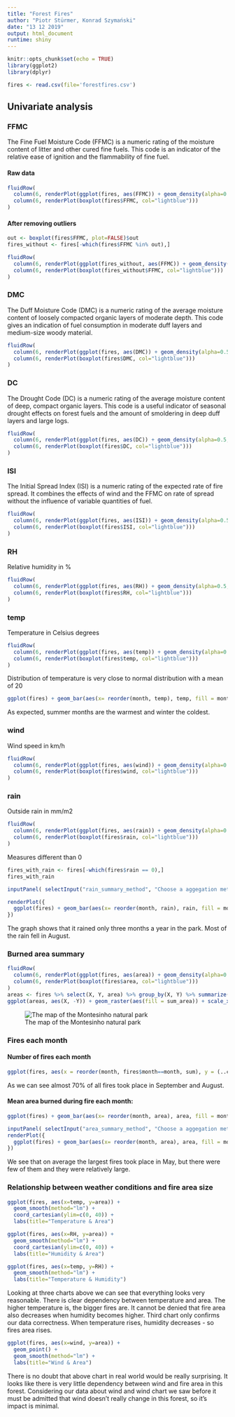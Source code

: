 ```yaml
---
title: "Forest Fires"
author: "Piotr Stürmer, Konrad Szymański"
date: "13 12 2019"
output: html_document
runtime: shiny
---
```


```r
knitr::opts_chunk$set(echo = TRUE)
library(ggplot2)
library(dplyr)
```

```r
fires <- read.csv(file='forestfires.csv')
```

## Univariate analysis

### FFMC
The Fine Fuel Moisture Code (FFMC) is a numeric rating of the moisture content of litter and other cured fine fuels. This code is an indicator of the relative ease of ignition and the flammability of fine fuel.

#### Raw data
```r
fluidRow(
  column(6, renderPlot(ggplot(fires, aes(FFMC)) + geom_density(alpha=0.5, fill="green"))),
  column(6, renderPlot(boxplot(fires$FFMC, col="lightblue")))
)
```

#### After removing outliers
```r
out <- boxplot(fires$FFMC, plot=FALSE)$out
fires_without <- fires[-which(fires$FFMC %in% out),]

fluidRow(
  column(6, renderPlot(ggplot(fires_without, aes(FFMC)) + geom_density(alpha=0.5, fill="green"))),
  column(6, renderPlot(boxplot(fires_without$FFMC, col="lightblue")))
)
```


### DMC
The Duff Moisture Code (DMC) is a numeric rating of the average moisture content of loosely compacted organic layers of moderate depth. This code gives an indication of fuel consumption in moderate duff layers and medium-size woody material. 

```r
fluidRow(
  column(6, renderPlot(ggplot(fires, aes(DMC)) + geom_density(alpha=0.5, fill="green"))),
  column(6, renderPlot(boxplot(fires$DMC, col="lightblue")))
)
```

### DC
The Drought Code (DC) is a numeric rating of the average moisture content of deep, compact organic layers. This code is a useful indicator of seasonal drought effects on forest fuels and the amount of smoldering in deep duff layers and large logs.

```r
fluidRow(
  column(6, renderPlot(ggplot(fires, aes(DC)) + geom_density(alpha=0.5, fill="green"))),
  column(6, renderPlot(boxplot(fires$DC, col="lightblue")))
)
```

### ISI
The Initial Spread Index (ISI) is a numeric rating of the expected rate of fire spread. It combines the effects of wind and the FFMC on rate of spread without the influence of variable quantities of fuel.
```r
fluidRow(
  column(6, renderPlot(ggplot(fires, aes(ISI)) + geom_density(alpha=0.5, fill="green"))),
  column(6, renderPlot(boxplot(fires$ISI, col="lightblue")))
)
```

### RH
Relative humidity in %
```r
fluidRow(
  column(6, renderPlot(ggplot(fires, aes(RH)) + geom_density(alpha=0.5, fill="green"))),
  column(6, renderPlot(boxplot(fires$RH, col="lightblue")))
)
```

### temp
Temperature in Celsius degrees
```r
fluidRow(
  column(6, renderPlot(ggplot(fires, aes(temp)) + geom_density(alpha=0.5, fill="green"))),
  column(6, renderPlot(boxplot(fires$temp, col="lightblue")))
)
```

Distribution of temperature is very close to normal distribution with a mean of 20

```r
ggplot(fires) + geom_bar(aes(x= reorder(month, temp), temp, fill = month), position = "dodge", stat = "summary", fun.y = "mean")
```

As expected, summer months are the warmest and winter the coldest.

### wind
Wind speed in km/h
```r
fluidRow(
  column(6, renderPlot(ggplot(fires, aes(wind)) + geom_density(alpha=0.5, fill="green"))),
  column(6, renderPlot(boxplot(fires$wind, col="lightblue")))
)
```

### rain
Outside rain in mm/m2
```r
fluidRow(
  column(6, renderPlot(ggplot(fires, aes(rain)) + geom_density(alpha=0.5, fill="green"))),
  column(6, renderPlot(boxplot(fires$rain, col="lightblue")))
)
```

Measures different than 0
```r
fires_with_rain <- fires[-which(fires$rain == 0),]
fires_with_rain
```

```r
inputPanel( selectInput("rain_summary_method", "Choose a aggegation methon:", list('method'=c("mean", "sum"))))

renderPlot({
  ggplot(fires) + geom_bar(aes(x= reorder(month, rain), rain, fill = month), position = "dodge", stat = "summary", fun.y = input$rain_summary_method)
})
```
The graph shows that it rained only three months a year in the park. Most of the rain fell in August.

### Burned area summary
```r
fluidRow(
  column(6, renderPlot(ggplot(fires, aes(area)) + geom_density(alpha=0.5, fill="green"))),
  column(6, renderPlot(boxplot(fires$area, col="lightblue")))
)
areas <- fires %>% select(X, Y, area) %>% group_by(X, Y) %>% summarize(sum_area = sum(area))
ggplot(areas, aes(X, -Y)) + geom_raster(aes(fill = sum_area)) + scale_x_continuous(breaks=seq(0,10,1)) + scale_y_continuous(breaks=seq(1,10,1))
```
![The map of the Montesinho natural park](parkMap.png)

### Fires each month
#### Number of fires each month
```r
ggplot(fires, aes(x = reorder(month, fires$month==month, sum), y = (..count..)/sum(..count..), fill=month)) + geom_bar(stat = "count")  + labs(x='month', y='% of total number of fires')
```

As we can see almost 70% of all fires took place in September and August.

#### Mean area burned during fire each month:
```r
ggplot(fires) + geom_bar(aes(x= reorder(month, area), area, fill = month), position = "dodge", stat = "summary", fun.y = "mean")

inputPanel( selectInput("area_summary_method", "Choose a aggegation methon:", list('method'=c("mean", "sum"))))
renderPlot({
  ggplot(fires) + geom_bar(aes(x= reorder(month, area), area, fill = month), position = "dodge", stat = "summary", fun.y = input$area_summary_method)
})
```

We see that on average the largest fires took place in May, but there were few of them and they were relatively large.

### Relationship between weather conditions and fire area size

```r
ggplot(fires, aes(x=temp, y=area)) + 
  geom_smooth(method="lm") +
  coord_cartesian(ylim=c(0, 40)) +
  labs(title="Temperature & Area")
```

```r
ggplot(fires, aes(x=RH, y=area)) + 
  geom_smooth(method="lm") +
  coord_cartesian(ylim=c(0, 40)) +
  labs(title="Humidity & Area")
```

```r
ggplot(fires, aes(x=temp, y=RH)) + 
  geom_smooth(method="lm") +
  labs(title="Temperature & Humidity")
```

Looking at three charts above we can see that everything looks very reasonable. There is clear dependency between temperature and area. The higher temperature is, the bigger fires are. It cannot be denied that fire area also decreases when humidity becomes higher. Third chart only confirms our data correctness. When temperature rises, humidity decreases - so fires area rises.


```r
ggplot(fires, aes(x=wind, y=area)) + 
  geom_point() + 
  geom_smooth(method="lm") +
  labs(title="Wind & Area")
```

There is no doubt that above chart in real world would be really surprising. It looks like there is very little dependency between wind and fire area in this forest. Considering our data about wind and wind chart we saw before it must be admitted that wind doesn't really change in this forest, so it's impact is minimal.


